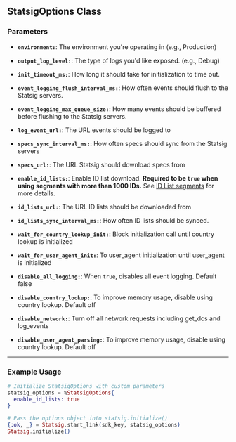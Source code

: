 ## StatsigOptions Class

### Parameters

  - **`environment:`**: 
    The environment you're operating in (e.g., Production)

  - **`output_log_level:`**: 
    The type of logs you'd like exposed. (e.g., Debug)

  - **`init_timeout_ms:`**: 
    How long it should take for initialization to time out.

  - **`event_logging_flush_interval_ms:`**: 
    How often events should flush to the Statsig servers.

  - **`event_logging_max_queue_size:`**: 
    How many events should be buffered before flushing to the Statsig servers.

  - **`log_event_url:`**: 
    The URL events should be logged to

  - **`specs_sync_interval_ms:`**: 
    How often specs should sync from the Statsig servers

  - **`specs_url:`**: 
    The URL Statsig should download specs from

  - **`enable_id_lists:`**: 
    Enable ID list download. **Required to be `true` when using segments with more than 1000 IDs.** See [ID List segments](/segments/add-id-list) for more details.

  - **`id_lists_url:`**: 
    The URL ID lists should be downloaded from

  - **`id_lists_sync_interval_ms:`**: 
    How often ID lists should be synced.

  - **`wait_for_country_lookup_init:`**: 
    Block initialization call until country lookup is initialized  

  - **`wait_for_user_agent_init:`**: 
    To user_agent initialization until user_agent is initialized 

  - **`disable_all_logging:`**: 
    When `true`, disables all event logging. Default false

  - **`disable_country_lookup:`**: 
    To improve memory usage, disable using country lookup. Default off

  - **`disable_network:`**: 
    Turn off all network requests including get_dcs and log_events

  - **`disable_user_agent_parsing:`**: 
    To improve memory usage, disable using country lookup. Default off
---

### Example Usage

```elixir
# Initialize StatsigOptions with custom parameters
statsig_options = %StatsigOptions{
  enable_id_lists: true
}

# Pass the options object into statsig.initialize()
{:ok, _} = Statsig.start_link(sdk_key, statsig_options)
Statsig.initialize()
```
